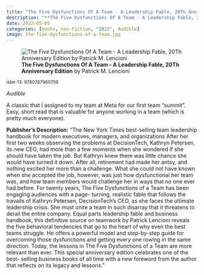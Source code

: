 ```yaml
---
title: "The Five Dysfunctions Of A Team - A Leadership Fable, 20Th Anniversary Edition"
description: "**The Five Dysfunctions Of A Team - A Leadership Fable, 20Th Anniversary Edition** by Patrick M. Lencioni"
date: 2022-05-05
categories: [books, non-fiction, "2022", Audible]
image: the-five-dysfunctions-of-a-team.jpg
---
```

![**The Five Dysfunctions Of A Team - A Leadership Fable, 20Th Anniversary Edition** by Patrick M. Lencioni](the-five-dysfunctions-of-a-team.jpg){fig-align="left"}

<sup>isbn-13: 9780787960759</sup>

*Audible*

A classic that I assigned to my team at Meta for our first team "summit". Easy, short read that is valuable for anyone working in a team (which is pretty much everyone).


**Publisher's Description:**
"The New York Times best-selling team leadership handbook for modern
executives, managers, and organizations After her first two weeks observing
the problems at DecisionTech, Kathryn Petersen, its new CEO, had more than
a few moments when she wondered if she should have taken the job. But
Kathryn knew there was little chance she would have turned it down. After
all, retirement had made her antsy, and nothing excited her more than a
challenge. What she could not have known when she accepted the job,
however, was just how dysfunctional her team was, and how team members
would challenge her in ways that no one ever had before. For twenty years,
The Five Dysfunctions of a Team has been engaging audiences with a page-
turning, realistic fable that follows the travails of Kathryn Petersen,
DecisionTech’s CEO, as she faces the ultimate leadership crisis. She must
unite a team in such disarray that it threatens to derail the entire
company. Equal parts leadership fable and business handbook, this
definitive source on teamwork by Patrick Lencioni reveals the five
behavioral tendencies that go to the heart of why even the best teams
struggle. He offers a powerful model and step-by-step guide for overcoming
those dysfunctions and getting every one rowing in the same direction.
Today, the lessons in The Five Dysfunctions of a Team are more relevant
than ever. This special anniversary edition celebrates one of the best-
selling business books of all time with a new foreword from the author that
reflects on its legacy and lessons."